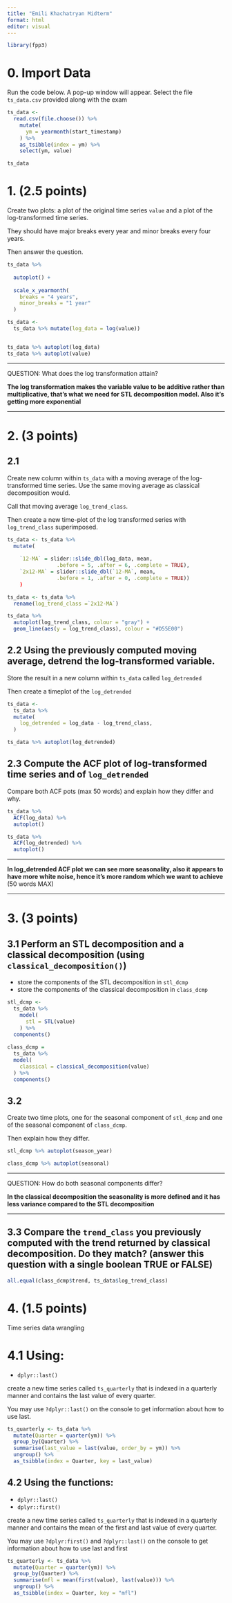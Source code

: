 ```yaml
---
title: "Emili Khachatryan Midterm"
format: html
editor: visual
---
```


```r
library(fpp3)
```

# 0. Import Data

Run the code below. A pop-up window will appear. Select the file `ts_data.csv` provided along with the exam

```r
ts_data <- 
  read.csv(file.choose()) %>% 
    mutate(
      ym = yearmonth(start_timestamp)
    ) %>% 
    as_tsibble(index = ym) %>% 
    select(ym, value)

ts_data
```

# 1. (2.5 points)

Create two plots: a plot of the original time series `value` and a plot of the log-transformed time series.

They should have major breaks every year and minor breaks every four years.

Then answer the question.

```r
ts_data %>% 
  
  autoplot() +
  
  scale_x_yearmonth(
    breaks = "4 years",
    minor_breaks = "1 year"
  )

ts_data <- 
  ts_data %>% mutate(log_data = log(value))


ts_data %>% autoplot(log_data)
ts_data %>% autoplot(value)
```

------------------------------------------------------------------------

QUESTION: What does the log transformation attain?

**The log transformation makes the variable value to be additive rather than multiplicative, that's what we need for STL decomposition model. Also it's getting more exponential**

------------------------------------------------------------------------

# 2. (3 points)

## 2.1

Create new column within `ts_data` with a moving average of the log-transformed time series. Use the same moving average as classical decomposition would.

Call that moving average `log_trend_class`.

Then create a new time-plot of the log transformed series with `log_trend_class` superimposed.

```r
ts_data <- ts_data %>%
  mutate(
    
    `12-MA` = slider::slide_dbl(log_data, mean,
                .before = 5, .after = 6, .complete = TRUE),
    `2x12-MA` = slider::slide_dbl(`12-MA`, mean,
                .before = 1, .after = 0, .complete = TRUE))
    )

ts_data <- ts_data %>%
  rename(log_trend_class =`2x12-MA`)

ts_data %>%
  autoplot(log_trend_class, colour = "gray") +
  geom_line(aes(y = log_trend_class), colour = "#D55E00")

```

## 2.2 Using the previously computed moving average, detrend the log-transformed variable.

Store the result in a new column within `ts_data` called `log_detrended`

Then create a timeplot of the `log_detrended`

```r
ts_data <- 
  ts_data %>% 
  mutate(
    log_detrended = log_data - log_trend_class,
  )

ts_data %>% autoplot(log_detrended)
```

## 2.3 Compute the ACF plot of log-transformed time series and of `log_detrended`

Compare both ACF pots (max 50 words) and explain how they differ and why.

```r
ts_data %>% 
  ACF(log_data) %>% 
  autoplot()

ts_data %>% 
  ACF(log_detrended) %>% 
  autoplot()
```

------------------------------------------------------------------------

**In log_detrended ACF plot we can see more seasonality, also it appears to have more white noise, hence it's more random which we want to achieve** (50 words MAX)

------------------------------------------------------------------------

# 3. (3 points)

## 3.1 Perform an STL decomposition and a classical decomposition (using `classical_decomposition()`)

-   store the components of the STL decomposition in `stl_dcmp`
-   store the components of the classical decomposition in `class_dcmp`

```r
stl_dcmp <- 
  ts_data %>% 
    model(
      stl = STL(value)
    ) %>% 
  components()
  
class_dcmp =
  ts_data %>% 
  model(
    classical = classical_decomposition(value)
  ) %>% 
  components()
```

## 3.2

Create two time plots, one for the seasonal component of `stl_dcmp` and one of the seasonal component of `class_dcmp`.

Then explain how they differ.

```r
stl_dcmp %>% autoplot(season_year)

class_dcmp %>% autoplot(seasonal)
```

------------------------------------------------------------------------

QUESTION: How do both seasonal components differ?

**In the classical decomposition the seasonality is more defined and it has less variance compared to the STL decomposition**

------------------------------------------------------------------------

## 3.3 Compare the `trend_class` you previously computed with the trend returned by classical decomposition. Do they match? (answer this question with a single boolean TRUE or FALSE)

```r
all.equal(class_dcmp$trend, ts_data$log_trend_class)
```

# 4. (1.5 points)

Time series data wrangling

# 4.1 Using:

-   `dplyr::last()`

create a new time series called `ts_quarterly` that is indexed in a quarterly manner and contains the last value of every quarter.

You may use `?dplyr::last()` on the console to get information about how to use last.

```r

ts_quarterly <- ts_data %>%
  mutate(Quarter = quarter(ym)) %>%
  group_by(Quarter) %>%
  summarise(last_value = last(value, order_by = ym)) %>%
  ungroup() %>%
  as_tsibble(index = Quarter, key = last_value)

```

## 4.2 Using the functions:

-   `dplyr::last()`
-   `dplyr::first()`

create a new time series called `ts_quarterly` that is indexed in a quarterly manner and contains the mean of the first and last value of every quarter.

You may use `?dplyr:first()` and `?dplyr::last()` on the console to get information about how to use last and first

```r
ts_quarterly <- ts_data %>%
  mutate(Quarter = quarter(ym)) %>%
  group_by(Quarter) %>%
  summarise(mfl = mean(first(value), last(value))) %>%
  ungroup() %>%
  as_tsibble(index = Quarter, key = "mfl")

```
